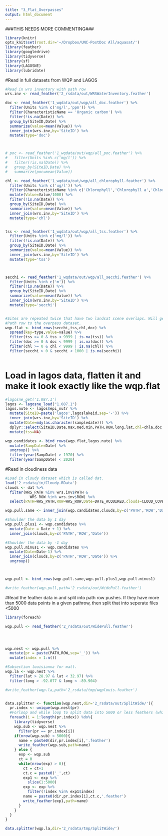 ```yaml
---
title: "3_Flat_Overpasses"
output: html_document
---
```


###THIS NEEDS MORE COMMENTING###

```r
library(knitr)
opts_knit$set(root.dir='~/Dropbox/UNC-PostDoc All/aquasat/')
library(feather)
library(googledrive)
library(tidyverse)
library(sf)
library(LAGOSNE)
library(lubridate)

```


#Read in full datasets from WQP and LAGOS

```r
#Read in wrs inventory with path row
wrs.inv <- read_feather('2_rsdata/out/WRSWaterInventory.feather')

doc <- read_feather('1_wqdata/out/wqp/all_doc.feather') %>%
  filter(Units %in% c('mg/l','ppm')) %>%
  filter(CharacteristicName == 'Organic carbon') %>%
  filter(!is.na(Date)) %>%
  group_by(SiteID,Date) %>%
  summarize(value=mean(Value)) %>%
  inner_join(wrs.inv,by='SiteID') %>%
  mutate(type='doc')



# poc <- read_feather('1_wqdata/out/wqp/all_poc.feather') %>%
#   filter(Units %in% c('mg/l')) %>%
#   filter(!is.na(Date)) %>%
#   group_by(SiteID,Date) %>%
#   summarize(poc=mean(Value))

chl <- read_feather('1_wqdata/out/wqp/all_chlorophyll.feather') %>%
  filter(Units %in% c('ug/l')) %>% 
  filter(CharacteristicName %in% c('Chlorophyll','Chlorophyll a','Chlorophyll a (probe)','Chlorophyll a (probe relative fluorescence','Chlorophyll a, corrected for pheophytin')) %>%
  mutate(Value=Value/1000) %>%
  filter(!is.na(Date)) %>%
  group_by(SiteID,Date) %>%
  summarize(value=mean(Value)) %>%
  inner_join(wrs.inv,by='SiteID') %>%
  mutate(type='chl')


tss <- read_feather('1_wqdata/out/wqp/all_tss.feather') %>%
  filter(Units %in% c('mg/l')) %>%
  filter(!is.na(Date)) %>%
  group_by(SiteID,Date) %>%
  summarize(value=mean(Value)) %>%
  inner_join(wrs.inv,by='SiteID') %>%
  mutate(type='tss')



secchi <- read_feather('1_wqdata/out/wqp/all_secchi.feather') %>%
  filter(Units %in% c('m')) %>%
  filter(!is.na(Date)) %>%
  group_by(SiteID,Date) %>%
  summarize(value=mean(Value)) %>%
  inner_join(wrs.inv,by='SiteID') %>%
  mutate(type='secchi')


#Sites are repeated twice that have two landsat scene overlaps. Will get rid of this downstream when joining 
#Path row to the overpass dataset. 
wqp.flat <- bind_rows(secchi,tss,chl,doc) %>%
  spread(key=type,value=value) %>%
  filter(tss >= 0 & tss < 9999 | is.na(tss)) %>%
  filter(doc >= 0 & doc < 9999 | is.na(doc)) %>%
  filter(chl >= 0 & chl < 9999 | is.na(chl)) %>%
  filter(secchi > 0 & secchi < 1000 | is.na(secchi)) 



```


# Load in lagos data, flatten it and make it look exactly like the wqp.flat
```r
#lagosne_get('1.087.1')
lagos <- lagosne_load("1.087.1")
lagos.nute <- lagos$epi_nutr %>%
  mutate(SiteID=paste('lagos',lagoslakeid,sep='-')) %>%
  inner_join(wrs.inv,by='SiteID') %>%
  mutate(Date=mdy(as.character(sampledate))) %>%
  dplyr::select(SiteID,Date,max,med,min,PATH,ROW,long,lat,chl=chla,doc,secchi) %>%
  mutate(tss=NA)

wqp.candidates <- bind_rows(wqp.flat,lagos.nute) %>%
  mutate(SampDate=Date) %>% 
  ungroup() %>%
  filter(year(SampDate) > 1970) %>%
  filter(year(SampDate) < 2020)


```


#Read in cloudiness data
```r

#Load in cloudy dataset which is called dat. 
load('2_rsdata/in/Cloudy.RData') 
clouds <- dat %>%
  filter(WRS_PATH %in% wrs.inv$PATH &
           WRS_ROW %in% wrs.inv$ROW) %>%
  select(PATH=WRS_PATH,ROW=WRS_ROW,Date=DATE_ACQUIRED,clouds=CLOUD_COVER)

wqp.pull.same <- inner_join(wqp.candidates,clouds,by=c('PATH','ROW','Date'))

#Shoulder the data by 1 day
wqp.pull.plus1 <- wqp.candidates %>%
  mutate(Date = Date + 1) %>%
  inner_join(clouds,by=c('PATH','ROW','Date'))

#Shoulder the data by -1 day
wqp.pull.minus1 <- wqp.candidates %>%
  mutate(Date=Date-1) %>%
  inner_join(clouds,by=c('PATH','ROW','Date')) %>%
  ungroup()



wqp.pull <- bind_rows(wqp.pull.same,wqp.pull.plus1,wqp.pull.minus1)

#write_feather(wqp.pull,path='2_rsdata/out/WidePull.feather')
```

#Read the feather data in and split into path row pushes. If they have more than 5000 data points in a given pathrow, then split that into seperate files <5000
```r
library(foreach)

wqp.pull <- read_feather('2_rsdata/out/WidePull.feather')




wqp.nest <- wqp.pull %>%
  mutate(pr = paste(PATH,ROW,sep='_')) %>%
  mutate(index = 1:n())

#Subsection louisianna for matt.
wqp.la <- wqp.nest %>%
  filter(lat > 28.97 & lat < 32.97) %>%
  filter(long > -92.077 & long < -89.904)

#write_feather(wqp.la,path='2_rsdata/tmp/wqplouis.feather')


data.splitter <- function(wqp.nest,dir='2_rsdata/out/SplitWide/'){
  pr.index <- unique(wqp.nest$pr)
  #Forloop and while loop to split data into 5000 or less feathers (which is a data requirement of GEE.)
  foreach(i = 1:length(pr.index)) %do%{
    library(tidyverse)
    wqp.sub <- wqp.nest %>%
      filter(pr == pr.index[i])
    if(nrow(wqp.sub) < 5000){
      name = paste0(dir,pr.index[i],'.feather')
      write_feather(wqp.sub,path=name)
    } else {
      exp <- wqp.sub
      ct = 0
      while(nrow(exp) > 0){
        ct = ct+1
        ct.c = paste0('_',ct)
        exp1 <- exp %>%
          slice(1:5000)
        exp <- exp %>%
          filter(!index %in% exp1$index)
        name = paste0(dir,pr.index[i],ct.c,'.feather')
        write_feather(exp1,path=name)
      }
    }
  }
}

data.splitter(wqp.la,dir='2_rsdata/tmp/SplitWide/')


  

```

